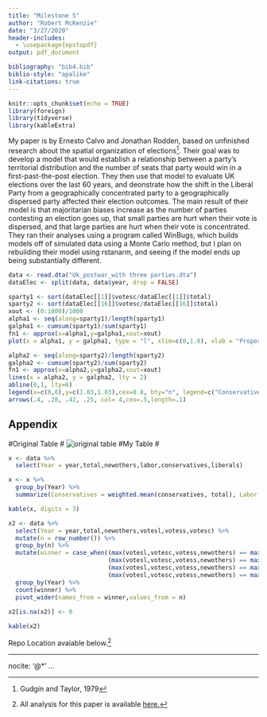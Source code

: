 ```yaml
---
title: "Milestone 5"
author: "Robert McKenzie"
date: "3/27/2020"
header-includes:
  - \usepackage{epstopdf}
output: pdf_document

bibliography: "bib4.bib"
biblio-style: "apalike"
link-citations: true
---
```


```r
knitr::opts_chunk$set(echo = TRUE)
library(foreign)
library(tidyverse)
library(kableExtra)
```

My paper is by Ernesto Calvo and Jonathan Rodden, based on unfinished research about the spatial organization of elections^[Gudgin and Taylor, 1979]. Their goal was to develop a model that would establish a relationship between a party's territorial distribution and the number of seats that party would win in a first-past-the-post election. They then use that model to evaluate UK elections over the last 60 years, and deonstrate how the shift in the Liberal Party from a geographically concentrated party to a geographically dispersed party affected their election outcomes. The main result of their model is that majoritarian biases increase as the number of parties contesting an election goes up, that small parties are hurt when their vote is dispersed, and that large parties are hurt when their vote is concentrated. They ran their analyses using a program called WinBugs, which builds models off of simulated data using a Monte Carlo method, but I plan on rebuilding their model using rstanarm, and seeing if the model ends up being substantially different. 

```r
data <- read.dta("Uk_postwar_with three parties.dta")
dataElec <- split(data, data$year, drop = FALSE)

sparty1 <- sort(dataElec[[1]]$votesc/dataElec[[1]]$total)
sparty2 <- sort(dataElec[[16]]$votesc/dataElec[[16]]$total)
xout <- (0:1000)/1000
alpha1 <- seq(along=sparty1)/length(sparty1)
galpha1 <- cumsum(sparty1)/sum(sparty1)
fn1 <- approx(x=alpha1,y=galpha1,xout=xout)
plot(x = alpha1, y = galpha1, type = "l", xlim=c(0,1.0), xlab = "Proportion of Total Votes", ylab = "Proportion of Seats", ylim=c(0,1.0), main = "UK Conservative Party Election Outcomes \n under Different Geographic Conditions")

alpha2 <- seq(along=sparty2)/length(sparty2)
galpha2 <- cumsum(sparty2)/sum(sparty2)
fn1 <- approx(x=alpha2,y=galpha2,xout=xout)
lines(x = alpha2, y = galpha2, lty = 2)
abline(0,1, lty=6)
legend(x=c(0,0),y=c(1.03,1.03),cex=0.8, bty="n", legend=c("Conservatives, 1950: GINI 0.16","Conservatives, 2010: GINI 0.23", "Perfectly Dispersed"), lty=c(1,2,6), col=c(1,1,1))
arrows(.4, .28, .42, .25, col= 4,cex=.5,length=.1)
```

## Appendix ##

#Original Table #
![original table](table-5.png)
#My Table #
```r

x <- data %>%
  select(Year = year,total,newothers,labor,conservatives,liberals)

x <- x %>%
  group_by(Year) %>%
  summarize(Conservatives = weighted.mean(conservatives, total), Labor = weighted.mean(labor, total), Liberals = weighted.mean(liberals,total), Others =sum(newothers)/sum(total))

kable(x, digits = 3)

x2 <- data %>%
  select(Year = year,total,newothers,votesl,votess,votesc) %>%
  mutate(n = row_number()) %>%
  group_by(n) %>%
  mutate(winner = case_when((max(votesl,votesc,votess,newothers) == max(votesc)) == TRUE ~ "Conservatives",
                            (max(votesl,votesc,votess,newothers) == max(votess)) == TRUE ~ "Labor",
                            (max(votesl,votesc,votess,newothers) == max(votesl)) == TRUE ~ "Liberals",
                            (max(votesl,votesc,votess,newothers) == max(newothers)) == TRUE ~ "Others")) %>%
  group_by(Year) %>% 
  count(winner) %>%
  pivot_wider(names_from = winner,values_from = n)
                              
x2[is.na(x2)] <- 0      

kable(x2)
```

Repo Location avaiable below.^[All analysis for this paper is available [here.](https://github.com/rmckenzie11/Replication_1006)]

---
nocite: '@*'
...